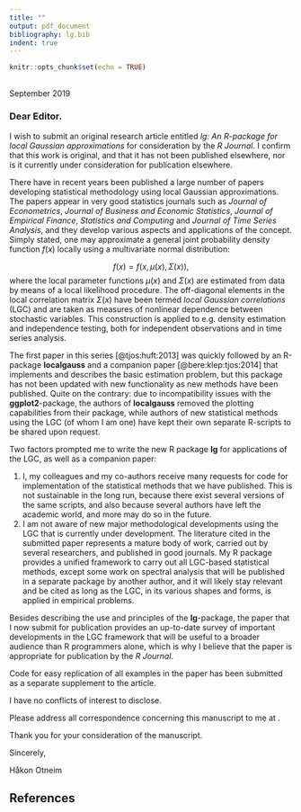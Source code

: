 ```yaml
---
title: ""
output: pdf_document
bibliography: lg.bib
indent: true
---
```


```r
knitr::opts_chunk$set(echo = TRUE)
```

##

\pagenumbering{gobble}

\vspace{1cm}

\begin{flushright}
Håkon Otneim \\
Department of Business and Management Science \\
NHH Norwegian School of Economics \\
Helleveien 30, 5045 Bergen
Norway
\end{flushright}


\noindent 23 September 2019

\vspace{1cm}


### Dear Editor.

I wish to submit an original research article entitled *lg: An R-package for local Gaussian approximations* for consideration by the *R Journal*. I confirm that this work is original, and that it has not been published elsewhere, nor is it currently under consideration for publication elsewhere.

There have in recent years been published a large number of papers developing statistical methodology using local Gaussian approximations. The papers appear in very good statistics journals such as *Journal of Econometrics*, *Journal of Business and Economic Statistics*, *Journal of Empirical Finance*, *Statistics and Computing* and *Journal of Time Series Analysis*, and they develop various aspects and applications of the concept. Simply stated, one may approximate a general joint probability density function $f(x)$ locally using a multivariate normal distribution:

$$f(x) = f(x, \mu(x), \Sigma(x)),$$
where the local parameter functions $\mu(x)$ and $\Sigma(x)$ are estimated from data by means of a local likelihood procedure. The off-diagonal elements in the local correlation matrix $\Sigma(x)$ have been termed *local Gaussian correlations* (LGC) and are taken as measures of nonlinear dependence between stochastic variables. This construction is applied to e.g. density estimation and independence testing, both for independent observations and in time series analysis.

The first paper in this series [@tjos:huft:2013] was quickly followed by an R-package **localgauss** and a companion paper [@bere:klep:tjos:2014] that implements and describes the basic estimation problem, but this package has not been updated with new functionality as new methods have been published. Quite on the contrary: due to incompatibility issues with the **ggplot2**-package, the authors of **localgauss** removed the plotting capabilities from their package, while authors of new statistical methods using the LGC (of whom I am one) have kept their own separate R-scripts to be shared upon request.

Two factors prompted me to write the new R package **lg** for applications of the LGC, as well as a companion paper:

1. I, my colleagues and my co-authors receive many requests for code for implementation of the statistical methods that we have published. This is not sustainable in the long run, because there exist several versions of the same scripts, and also because several authors have left the academic world, and more may do so in the future.
2. I am not aware of new major methodological developments using the LGC that is currently under development. The literature cited in the submitted paper represents a mature body of work, carried out by several researchers, and published in good journals. My R package provides a unified framework to carry out all LGC-based statistical methods, except some work on spectral analysis that will be published in a separate package by another author, and it will likely stay relevant and be cited as long as the LGC, in its various shapes and forms, is applied in empirical problems.

Besides describing the use and principles of the **lg**-package, the paper that I now submit for publication provides an up-to-date survey of important developments in the LGC framework that will be useful to a broader audience than R programmers alone, which is why I believe that the paper is appropriate for publication by the *R Journal*.

Code for easy replication of all examples in the paper has been submitted as a separate supplement to the article. 

I have no conflicts of interest to disclose.

Please address all correspondence concerning this manuscript to me at \texttt{hakon.otneim@nhh.no}.

Thank you for your consideration of the manuscript.

\vspace{1cm}

\noindent Sincerely,

\vspace{.5cm}

\noindent Håkon Otneim 

## References
